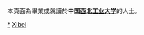 {{Catnav|頁面分類|人物|校友|大學校友|中國大學校友|中華人民共和國大學校友}}

本頁面為畢業或就讀於'''中国[[西北工业大学|西北工业大学]]'''的人士。

[[Category:西北工业大学|*]]
[[Category:陕西高校校友|Xibei]]